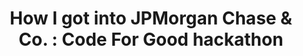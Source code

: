 ---
title: 'How I got into JPMorgan Chase & Co. : Code For Good hackathon'
publishedAt: '2021-06-23'
summary: "My complete and detailed experience with the JPMorgan Chase recruitment process and their Code for Good hackathon"
tags: ['Interview Experience', 'Hackathon', 'JPMorgan Chase']
by: { name: 'Aishwarya Verma', avatar: '/static/images/profile.jpg' }
image: '/static/images/blog/movie-website-experience/banner.png'
published: false
link: 'https://a1shverma.medium.com/code-for-good-hackathon-how-i-got-into-jp-morgan-chase-7c292b00bbea'
---